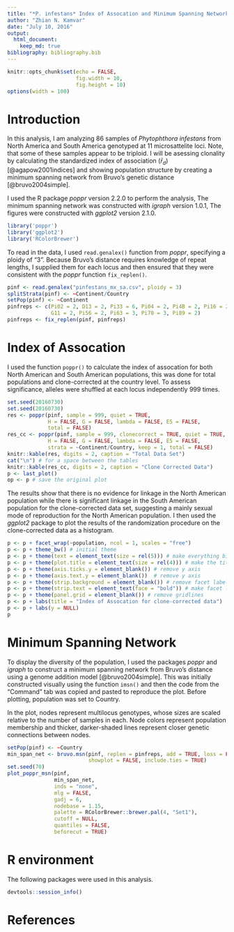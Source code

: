 ```yaml
---
title: "*P. infestans* Index of Assocation and Minimum Spanning Network Analysis"
author: "Zhian N. Kamvar"
date: "July 10, 2016"
output: 
  html_document:
    keep_md: true
bibliography: bibliography.bib
---
```


```r
knitr::opts_chunk$set(echo = FALSE,
                      fig.width = 10,
                      fig.height = 10)
options(width = 100)
```

# Introduction

In this analysis, I am analyzing 86 samples of *Phytophthora infestans* from 
North America and South America genotyped at 11 microsattelite loci. Note, that 
some of these samples appear to be triploid. I will be asessing clonality by 
calculating the standardized index of association ($\bar{r}_d$) 
[@agapow2001indices] and showing population structure by creating a minimum 
spanning network from Bruvo's genetic distance [@bruvo2004simple].

I used the R package *poppr* version 2.2.0 to perform the analysis, The minimum
spanning network was constructed with *igraph* version 1.0.1, The figures were
constructed with *ggplot2* version 2.1.0.

```r
library('poppr')
library('ggplot2')
library('RColorBrewer')
```

To read in the data, I used `read.genalex()` function from *poppr*, specifying a
ploidy of "3". Because Bruvo's distance requires knowledge of repeat lengths, I
supplied them for each locus and then ensured that they were consistent with the
*poppr* function `fix_replen()`.

```r
pinf <- read.genalex("pinfestans_mx_sa.csv", ploidy = 3)
splitStrata(pinf) <- ~Continent/Country
setPop(pinf) <- ~Continent
pinfreps <- c(Pi02 = 2, D13 = 2, Pi33 = 6, Pi04 = 2, Pi4B = 2, Pi16 = 2,
              G11 = 2, Pi56 = 2, Pi63 = 3, Pi70 = 3, Pi89 = 2)
pinfreps <- fix_replen(pinf, pinfreps)
```

# Index of Assocation

I used the function `poppr()` to calculate the index of assocation for both
North American and South American populations, this was done for total
populations and clone-corrected at the country level. To assess significance,
alleles were shuffled at each locus independently 999 times.

```r
set.seed(20160730)
set.seed(20160730)
res <- poppr(pinf, sample = 999, quiet = TRUE,
             H = FALSE, G = FALSE, lambda = FALSE, E5 = FALSE,
             total = FALSE)
res_cc <- poppr(pinf, sample = 999, clonecorrect = TRUE, quiet = TRUE,
             H = FALSE, G = FALSE, lambda = FALSE, E5 = FALSE,
             strata = ~Continent/Country, keep = 1, total = FALSE)
knitr::kable(res, digits = 2, caption = "Total Data Set")
cat("\n") # for a space between the tables
knitr::kable(res_cc, digits = 2, caption = "Clone Corrected Data")
p <- last_plot()
op <- p # save the original plot
```

The results show that there is no evidence for linkage in the North American
population while there is significant linkage in the South American population
for the clone-corrected data set, suggesting a mainly sexual mode of
reproduction for the North American population. I then used the *ggplot2*
package to plot the results of the randomization procedure on the
clone-corrected data as a histogram.

```r
p <- p + facet_wrap(~population, ncol = 1, scales = "free")
p <- p + theme_bw() # initial theme
p <- p + theme(text = element_text(size = rel(5))) # make everything bigger
p <- p + theme(plot.title = element_text(size = rel(4))) # make the title bigger
p <- p + theme(axis.ticks.y = element_blank()) # remove y axis
p <- p + theme(axis.text.y = element_blank())  # remove y axis
p <- p + theme(strip.background = element_blank()) # remove facet label backgrounds
p <- p + theme(strip.text = element_text(face = "bold")) # make facet labels bold
p <- p + theme(panel.grid = element_blank()) # remove gridlines
p <- p + labs(title = "Index of Assocation for clone-corrected data")
p <- p + labs(y = NULL)
p
```

# Minimum Spanning Network

To display the diversity of the population, I used the packages *poppr* and
*igraph* to construct a minimum spanning network from Bruvo's distance using a
genome addition model [@bruvo2004simple]. This was initially constructed
visually using the function `imsn()` and then the code from the "Command" tab
was copied and pasted to reproduce the plot. Before plotting, population was set
to Country.

In the plot, nodes represent multilocus genotypes, whose sizes are scaled
relative to the number of samples in each. Node colors represent population
membership and thicker, darker-shaded lines represent closer genetic connections
between nodes.


```r
setPop(pinf) <- ~Country
min_span_net <- bruvo.msn(pinf, replen = pinfreps, add = TRUE, loss = FALSE,
                          showplot = FALSE, include.ties = TRUE)
set.seed(70)
plot_poppr_msn(pinf,
               min_span_net,
               inds = "none",
               mlg = FALSE,
               gadj = 6,
               nodebase = 1.15,
               palette = RColorBrewer::brewer.pal(4, "Set1"),
               cutoff = NULL,
               quantiles = FALSE,
               beforecut = TRUE)
```

# R environment

The following packages were used in this analysis.

```r
devtools::session_info()
```

# References
